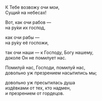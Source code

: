 К Тебе возвожу очи мои,  
Сущий на небесах!

Вот, как очи рабов —  
на ру́ки их господ,

как очи рабы —  
на ру́ку её госпожи,

так очи наши — к Господу, Богу нашему,  
доколе Он не помилует нас.

Помилуй нас, Господи, помилуй нас,  
довольно уж презрением насытились мы;

довольно уж пресытилась душа  
издёвками от тех, кто надмен,  
и презрением от гордецов.
